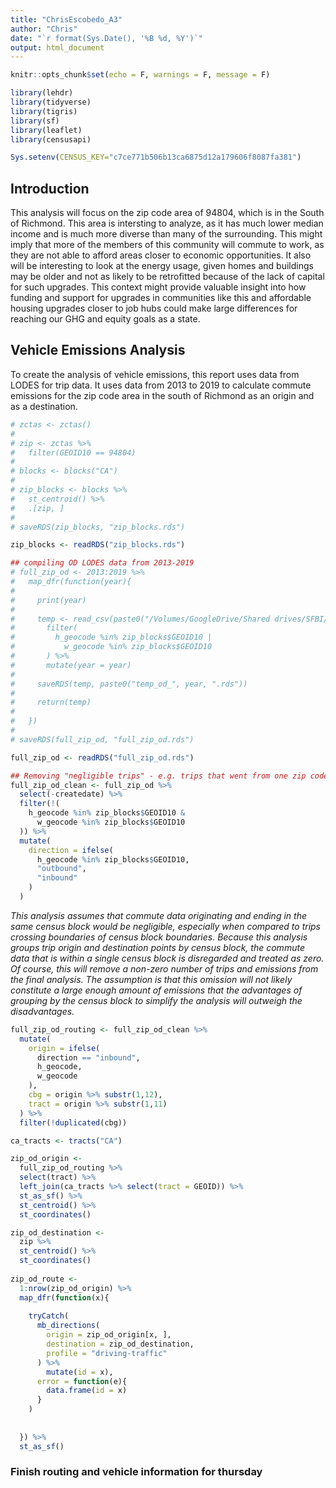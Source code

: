 ```yaml
---
title: "ChrisEscobedo_A3"
author: "Chris"
date: "`r format(Sys.Date(), '%B %d, %Y')`"
output: html_document
---
```


```r
knitr::opts_chunk$set(echo = F, warnings = F, message = F)
```

```r
library(lehdr)
library(tidyverse)
library(tigris)
library(sf)
library(leaflet)
library(censusapi)

Sys.setenv(CENSUS_KEY="c7ce771b506b13ca6875d12a179606f8087fa381")
```

## Introduction

This analysis will focus on the zip code area of 94804, which is in the South of Richmond. This area is intersting to analyze, as it has much lower median income and is much more diverse than many of the surrounding. This might imply that more of the members of this community will commute to work, as they are not able to afford areas closer to economic opportunities. It also will be interesting to look at the energy usage, given homes and buildings may be older and not as likely to be retrofitted because of the lack of capital for such upgrades. This context might provide valuable insight into how funding and support for upgrades in communities like this and affordable housing upgrades closer to job hubs could make large differences for reaching our GHG and equity goals as a state.

## Vehicle Emissions Analysis

To create the analysis of vehicle emissions, this report uses data from LODES for trip data. It uses data from 2013 to 2019 to calculate commute emissions for the zip code area in the south of Richmond as an origin and as a destination.

```r
# zctas <- zctas()
# 
# zip <- zctas %>% 
#   filter(GEOID10 == 94804)
# 
# blocks <- blocks("CA")
# 
# zip_blocks <- blocks %>% 
#   st_centroid() %>% 
#   .[zip, ]
# 
# saveRDS(zip_blocks, "zip_blocks.rds")

zip_blocks <- readRDS("zip_blocks.rds")

## compiling OD LODES data from 2013-2019
# full_zip_od <- 2013:2019 %>% 
#   map_dfr(function(year){
#     
#     print(year)
#     
#     temp <- read_csv(paste0("/Volumes/GoogleDrive/Shared drives/SFBI/Data Library/LODES/ca_od_main_JT01_", year, ".csv.gz")) %>% 
#       filter(
#         h_geocode %in% zip_blocks$GEOID10 |
#           w_geocode %in% zip_blocks$GEOID10
#       ) %>% 
#       mutate(year = year)
#     
#     saveRDS(temp, paste0("temp_od_", year, ".rds"))
#     
#     return(temp)
#     
#   })
# 
# saveRDS(full_zip_od, "full_zip_od.rds")

full_zip_od <- readRDS("full_zip_od.rds")

## Removing "negligible trips" - e.g. trips that went from one zip code to the same zip code
full_zip_od_clean <- full_zip_od %>% 
  select(-createdate) %>% 
  filter(!(
    h_geocode %in% zip_blocks$GEOID10 &
      w_geocode %in% zip_blocks$GEOID10
  )) %>% 
  mutate(
    direction = ifelse(
      h_geocode %in% zip_blocks$GEOID10,
      "outbound",
      "inbound"
    )
  )
```

*This analysis assumes that commute data originating and ending in the same census block would be negligible, especially when compared to trips crossing boundaries of census block boundaries. Because this analysis groups trip origin and destination points by census block, the commute data that is within a single census block is disregarded and treated as zero. Of course, this will remove a non-zero number of trips and emissions from the final analysis. The assumption is that this omission will not likely constitute a large enough amount of emissions that the advantages of grouping by the census block to simplify the analysis will outweigh the disadvantages.*



```r
full_zip_od_routing <- full_zip_od_clean %>% 
  mutate(
    origin = ifelse(
      direction == "inbound",
      h_geocode,
      w_geocode
    ),
    cbg = origin %>% substr(1,12),
    tract = origin %>% substr(1,11)
  ) %>% 
  filter(!duplicated(cbg))

ca_tracts <- tracts("CA")

zip_od_origin <-
  full_zip_od_routing %>% 
  select(tract) %>% 
  left_join(ca_tracts %>% select(tract = GEOID)) %>% 
  st_as_sf() %>% 
  st_centroid() %>% 
  st_coordinates()

zip_od_destination <-
  zip %>% 
  st_centroid() %>% 
  st_coordinates()
  
zip_od_route <- 
  1:nrow(zip_od_origin) %>%
  map_dfr(function(x){
    
    tryCatch(
      mb_directions(
        origin = zip_od_origin[x, ],
        destination = zip_od_destination,
        profile = "driving-traffic"
      ) %>% 
        mutate(id = x),
      error = function(e){
        data.frame(id = x)
      }
    )
    
    
  }) %>% 
  st_as_sf()


```





### Finish routing and vehicle information for thursday












